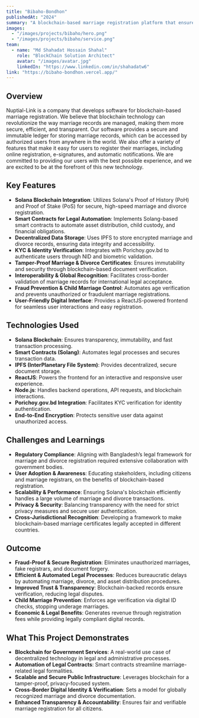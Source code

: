 ```yaml
---
title: "Bibaho-Bondhon"
publishedAt: "2024"
summary: "A blockchain-based marriage registration platform that ensures the security, efficiency, and transparency of marriage records."
images:
  - "/images/projects/bibaho/hero.png"
  - "/images/projects/bibaho/service.png"
team:
  - name: "Md Shahadat Hossain Shahal"
    role: "BlockChain Solution Architect"
    avatar: "/images/avatar.jpg"
    linkedIn: "https://www.linkedin.com/in/shahadatw6"
link: "https://bibaho-bondhon.vercel.app/"
---
```


## Overview

Nuptial-Link is a company that develops software for blockchain-based marriage registration. We believe that blockchain technology can revolutionize the way marriage records are managed, making them more secure, efficient, and transparent. Our software provides a secure and immutable ledger for storing marriage records, which can be accessed by authorized users from anywhere in the world. We also offer a variety of features that make it easy for users to register their marriages, including online registration, e-signatures, and automatic notifications. We are committed to providing our users with the best possible experience, and we are excited to be at the forefront of this new technology.
## Key Features

- **Solana Blockchain Integration**: Utilizes Solana's Proof of History (PoH) and Proof of Stake (PoS) for secure, high-speed marriage and divorce registration.  
- **Smart Contracts for Legal Automation**: Implements Solang-based smart contracts to automate asset distribution, child custody, and financial obligations.  
- **Decentralized Data Storage**: Uses IPFS to store encrypted marriage and divorce records, ensuring data integrity and accessibility.  
- **KYC & Identity Verification**: Integrates with Porichoy.gov.bd to authenticate users through NID and biometric validation.  
- **Tamper-Proof Marriage & Divorce Certificates**: Ensures immutability and security through blockchain-based document verification.  
- **Interoperability & Global Recognition**: Facilitates cross-border validation of marriage records for international legal acceptance.  
- **Fraud Prevention & Child Marriage Control**: Automates age verification and prevents unauthorized or fraudulent marriage registrations.  
- **User-Friendly Digital Interface**: Provides a ReactJS-powered frontend for seamless user interactions and easy registration.  

## Technologies Used

- **Solana Blockchain**: Ensures transparency, immutability, and fast transaction processing.  
- **Smart Contracts (Solang)**: Automates legal processes and secures transaction data.  
- **IPFS (InterPlanetary File System)**: Provides decentralized, secure document storage.  
- **ReactJS**: Powers the frontend for an interactive and responsive user experience.  
- **Node.js**: Handles backend operations, API requests, and blockchain interactions.  
- **Porichoy.gov.bd Integration**: Facilitates KYC verification for identity authentication.  
- **End-to-End Encryption**: Protects sensitive user data against unauthorized access.  

## Challenges and Learnings  

- **Regulatory Compliance**: Aligning with Bangladesh’s legal framework for marriage and divorce registration required extensive collaboration with government bodies.  
- **User Adoption & Awareness**: Educating stakeholders, including citizens and marriage registrars, on the benefits of blockchain-based registration.  
- **Scalability & Performance**: Ensuring Solana's blockchain efficiently handles a large volume of marriage and divorce transactions.  
- **Privacy & Security**: Balancing transparency with the need for strict privacy measures and secure user authentication.  
- **Cross-Jurisdictional Recognition**: Developing a framework to make blockchain-based marriage certificates legally accepted in different countries.  

## Outcome  

- **Fraud-Proof & Secure Registration**: Eliminates unauthorized marriages, fake registrars, and document forgery.  
- **Efficient & Automated Legal Processes**: Reduces bureaucratic delays by automating marriage, divorce, and asset distribution procedures.  
- **Improved Trust & Transparency**: Blockchain-backed records ensure verification, reducing legal disputes.  
- **Child Marriage Prevention**: Enforces age verification via digital ID checks, stopping underage marriages.  
- **Economic & Legal Benefits**: Generates revenue through registration fees while providing legally compliant digital records.  

## What This Project Demonstrates  

- **Blockchain for Government Services**: A real-world use case of decentralized technology in legal and administrative processes.  
- **Automation of Legal Contracts**: Smart contracts streamline marriage-related legal formalities.  
- **Scalable and Secure Public Infrastructure**: Leverages blockchain for a tamper-proof, privacy-focused system.  
- **Cross-Border Digital Identity & Verification**: Sets a model for globally recognized marriage and divorce documentation.  
- **Enhanced Transparency & Accountability**: Ensures fair and verifiable marriage registration for all citizens.  
